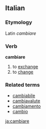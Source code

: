==Italian==
===Etymology===
Latin ''cambiare''
===Verb===
'''cambiare'''

# to [[exchange]]
# to [[change]]

===Related terms===
*[[cambiabile]]
*[[cambiavalute]]
*[[cambiamento]]
*[[cambio]]

[[ja:cambiare]]
